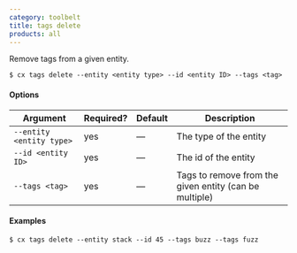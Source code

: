 ```yaml
---
category: toolbelt
title: tags delete
products: all
---
```


Remove tags from a given entity.

```shell
$ cx tags delete --entity <entity type> --id <entity ID> --tags <tag>
```

#### Options

| Argument | Required? | Default | Description |
|  ---  |  ---  |  ---  |  ---  |
| `--entity <entity type>` | yes | — | The type of the entity |
| `--id <entity ID>` | yes | — | The id of the entity |
| `--tags <tag>` | yes | — | Tags to remove from the given entity (can be multiple) |

#### Examples

```shell
$ cx tags delete --entity stack --id 45 --tags buzz --tags fuzz
```
